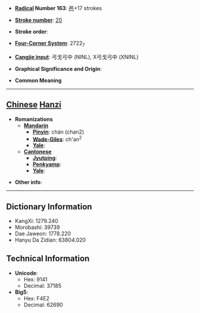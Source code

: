 * '''[[Wiktionary:Chinese radical index| Radical]] Number 163''': [[Wiktionary:Chinese radical index 邑|邑]]+17 strokes

* '''[[Wiktionary:Chinese total strokes index|Stroke number]]''': [[Wiktionary:Chinese total strokes index 20|20]]

* '''Stroke order''': 

* '''[[Wiktionary:Chinese four corner index|Four-Corner System]]''': 2722<sub>7</sub>

* '''[[Wiktionary:Chinese Cangjie index|Cangjie input]]''': 弓戈弓中 (NINL), X弓戈弓中 (XNINL)

* '''Graphical Significance and Origin''': 

* '''Common Meaning'''

----

== [[Chinese]] [[Hanzi]] ==

* '''Romanizations'''
** '''[[Mandarin]]'''
*** '''[[Pinyin]]''': chán (chan2)
*** '''[[Wade-Giles]]''': ch'an<sup>2</sup>
*** '''[[Yale]]''': 
** '''[[Cantonese]]'''
*** '''[[Jyutping]]''':
*** '''[[Penkyamp]]''': 
*** '''[[Yale]]''': 

* '''Other info''': 

----

== Dictionary Information ==

* KangXi: 1279.240
* Morobashi: 39739
* Dae Jaweon: 1778.220
* Hanyu Da Zidian: 63804.020

== Technical Information ==

* '''Unicode''':
** Hex: 9141
** Decimal: 37185
* '''Big5''':
** Hex: F4E2
** Decimal: 62690